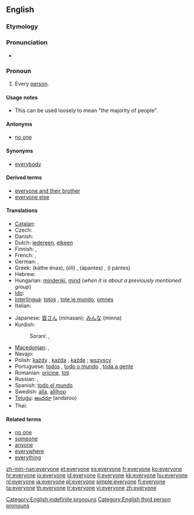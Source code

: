==English==

===Etymology===
{{compound|every|one}}

===Pronunciation===
* {{audio|en-us-everyone.ogg|Audio (US)}}

===Pronoun===
{{en-pron}}

# Every [[person]].

====Usage notes====
* This can be used loosely to mean "the majority of people".

====Antonyms====
* [[no one]]

====Synonyms====
* [[everybody]]

====Derived terms====
* [[everyone and their brother]]
* [[everyone else]]

====Translations====
{{trans-top|every person}}
* [[Catalan]]: {{t-|ca|tothom}}
* Czech: {{t+|cs|všichni|m}}
* Danish: {{t+|da|alle}}
* Dutch: [[iedereen]], [[elkeen]]
* Finnish: {{t+|fi|jokainen}}, {{t+|fi|kaikki}}
* French: {{t+|fr|chacun}},  {{t+|fr|tout le monde}}
* German: {{t|de|jeder(mann)}}, {{t+|de|jeder}}
* Greek: {{t+|el|κάθε ένας}} (káthe énas), {{t+|el|όλοι}} (óli) {{p}}, {{t+|el|άπαντες}} (ápantes) {{p}}, {{t+|el|οι πάντες}} (í pántes) {{p}}
* Hebrew: {{t-|he|כולם}}
* Hungarian: [[mindenki]], [[mind#Hungarian|mind]] (''when it is about a previously mentioned group'')
* [[Ido]]: {{t+|io|omnu|xs=Ido}}
* [[Interlingua]]: [[totos]] {{p}}, [[tote le mundo]], [[omnes]] {{p}}
* Italian: {{t-|it|ciascuno}}
{{trans-mid}}
* Japanese: [[皆さん]] (minasan); [[みんな]] (minna)
* Kurdish:
*: Sorani: {{t|ku|هه‌ریه‌که‌|tr=heryeke|sc=ku-Arab}}, {{t|ku|هه‌موکه‌س|tr=hemukes|sc=ku-Arab}}
* [[Macedonian]]: {{t-|mk|сите|tr=síte}}, {{t|mk|секој|tr=sékoj}}
* Navajo: {{tø|nv|tʼáá ájíłtso}}
* Polish: [[każdy]] {{m}}, [[każda]] {{f}}, [[każde]] {{n}}; [[wszyscy]]
* Portuguese: [[todos]] {{m|p}}, [[todo o mundo]] {{m}}, [[toda a gente]] {{f}}
* Romanian: [[oricine]], [[toţi]]
* Russian: {{t+|ru|всякий|m}}, {{t+|ru|каждый|m}}
* Spanish: [[todo el mundo]] {{m}}
* Swedish: [[alla]], [[allihop]]
* [[Telugu]]: [[అందరూ]] (andaroo)
* Thai: {{t+|th|ทุกคน}}
{{trans-bottom}}

====Related terms====
* [[no one]]
* [[someone]]
* [[anyone]]
* [[everywhere]]
* [[everything]]

[[Category:English indefinite pronouns]]
[[Category:English third person pronouns]]

[[zh-min-nan:everyone]]
[[et:everyone]]
[[es:everyone]]
[[fr:everyone]]
[[ko:everyone]]
[[hr:everyone]]
[[io:everyone]]
[[id:everyone]]
[[it:everyone]]
[[kk:everyone]]
[[hu:everyone]]
[[nl:everyone]]
[[ja:everyone]]
[[pl:everyone]]
[[simple:everyone]]
[[fi:everyone]]
[[ta:everyone]]
[[th:everyone]]
[[tr:everyone]]
[[vi:everyone]]
[[zh:everyone]]